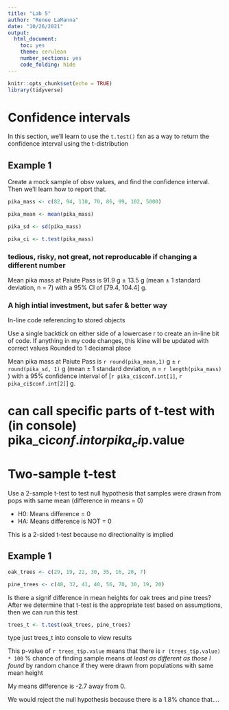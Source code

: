 ```yaml
---
title: "Lab 5"
author: "Renee LaManna"
date: "10/26/2021"
output: 
  html_document: 
    toc: yes
    theme: cerulean
    number_sections: yes
    code_folding: hide 
---
```


```r
knitr::opts_chunk$set(echo = TRUE)
library(tidyverse)
```

# Confidence intervals

In this section, we'll learn to use the `t.test()` fxn as a way to return the confidence interval using the t-distribution 

## Example 1

Create a mock sample of obsv values, and find the confidence interval. Then we'll learn how to report that. 

```r
pika_mass <- c(82, 94, 110, 70, 86, 99, 102, 5000)

pika_mean <- mean(pika_mass)

pika_sd <- sd(pika_mass)

pika_ci <- t.test(pika_mass)
```

### tedious, risky, not great, not reproducable if changing a different number

Mean pika mass at Paiute Pass is 91.9 g $\pm$ 13.5 g 
(mean $\pm$ 1 standard deviation, n = 7) with a 95% CI of [79.4, 104.4] g.  

### A high intial investment, but safer & better way

In-line code referencing to stored objects

Use a single backtick on either side of a lowercase r to create an in-line bit of code.
If anything in my code changes, this kline will be updated with correct values
Rounded to 1 deciamal place

Mean pika mass at Paiute Pass is `r round(pika_mean,1)` g $\pm$ `r round(pika_sd, 1)` g (mean $\pm$ 1 standard deviation, n = `r length(pika_mass)` ) with a 95% confidence interval of [`r pika_ci$conf.int[1]`, `r pika_ci$conf.int[2]`] g.

# can call specific parts of t-test with (in console) pika_ci$conf.int or pika_ci$p.value

# Two-sample t-test

Use a 2-sample t-test to test null hypothesis that samples were drawn from pops with same mean (difference in means = 0)

- H0: Means difference = 0
- HA: Means difference is NOT = 0

This is a 2-sided t-test because no directionality is implied

## Example 1

```r
oak_trees <- c(29, 19, 22, 30, 35, 16, 20, 7)

pine_trees <- c(48, 32, 41, 40, 56, 70, 30, 19, 20)
```

Is there a signif difference in mean heights for oak trees and pine trees?
After we determine that t-test is the appropriate test based on assumptions, then we can run this test

```r
trees_t <- t.test(oak_trees, pine_trees)
```

type just trees_t into console to view results

This p-value of `r trees_t$p.value` means that there is `r (trees_t$p.value) * 100` % chance of finding sample means *at least as different as those I found* by random chance if they were drawn from populations with same mean height

My means difference is -2.7 away from 0.

We would reject the null hypothesis because there is a 1.8% chance that....


